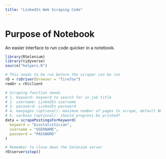 ```yaml
---
title: "LinkedIn Web Scraping Code"
---
```


# Purpose of Notebook

An easier interface to run code quicker in a notebook. 

```r
library(RSelenium)
library(tidyverse)
source("helpers.R")

# This needs to be run before the scraper can be run
rD = rsDriver(browser = "firefox")
remDr = rD$client
```

```r
# Scraping function needs
# 1. keyword: keyword to search for in job title
# 2. username: LinkedIn username
# 3. password: LinkedIn password
# 4. maxpages (optional): maximum number of pages to scrape, default NULL
# 5. verbose (optional): should progress be printed?
data = scrapePostingsForKeyword(
  keyword = "biostatistician",
  username = "USERNAME",
  password = "PASSWORD"
)
```

```r
# Remember to close down the Selenium server
rD$server$stop()
```


